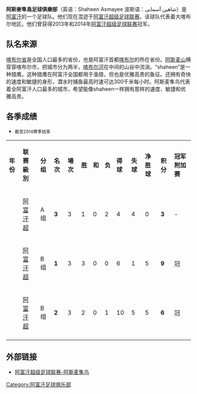 {{Infobox football club
| clubname = 沙恩
| image    = [[File:Shaheen_Asmayee_logo.png|File:Shaheen Asmayee logo.png]]
| fullname = 阿斯麦隼鸟足球俱乐部
| founded  = 2012年8月
| ground   = [[喀布尔体育场|喀布尔体育场]],<br />[[喀布尔|喀布尔]], [[阿富汗|阿富汗]]
| capacity = 25,000
| league   = [[阿富汗超級足球聯賽|阿富汗超級足球聯賽]]
| season   = 2019
| position = 阿富汗超，第 2 位
}}

'''阿斯麥隼鳥足球俱樂部'''（英语：Shaheen Asmayee 波斯语：شاهین آسمایی）是[[阿富汗|阿富汗]]的一个足球队。他们现在混迹于[[阿富汗超级足球联赛|阿富汗超级足球联赛]]。该球队代表着大喀布尔地区。他们曾获得2013年和2014年[[阿富汗超级足球联赛|阿富汗超级足球联赛]]冠军。

== 队名来源 ==
[[喀布尔省|喀布尔省]]是全国人口最多的省份，也是阿富汗首都[[喀布尔|喀布尔]]的所在省份。[[阿斯麦山|阿斯麦山]]横穿穿喀布尔市，把城市分为两半，[[喀布尔河|喀布尔河]]在中间的山谷中流淌。“shaheen”是一种猎鹰，这种猎鹰在阿富汗全国都用于渔猎，但也是优雅高贵的象征。还拥有奇快的速度和敏捷的身形，潜水时捕鱼最高时速可达300千米每小时。阿斯麦隼鸟代表着全阿富汗人口最多的城市，希望能像shaheen一样拥有那样的速度、敏捷和优雅高贵。

== 各季成绩 ==
* <span style="font-size:smaller;">截至2014赛季结束</span>
{| width=900 class="wikitable sortable" style="text-align: Center;"
|- bgcolor=#632C91 style="color: #FFFFFF"
|'''年份'''
|'''联赛級別'''
|'''分组'''
|'''名次'''
|'''場次'''
|'''胜'''
|'''和'''
|'''负'''
|'''得球'''
|'''失球'''
|'''净胜球'''
|'''积分'''
|'''冠军附加赛'''
|- bgcolor=#FFFFFF
|{{Tsl|en|2012 Afghan Premier League|2012年阿富汗超级足球联赛|2012年}}
|[[阿富汗超级足球联赛|阿富汗超]]
|A组
|'''3'''
|3
|1
|0
|2
|4
|4
|0
|'''3'''
| -
|- bgcolor=#FFFFFF
|{{Tsl|en|2013 Afghan Premier League|2013年阿富汗超级足球联赛|2013年}}
|[[阿富汗超级足球联赛|阿富汗超]]
|B组
|'''1'''
|3
|3
|0
|0
|6
|1
|5
|'''9'''
| 冠
|- bgcolor=#FFFFFF
|{{Tsl|en|2014 Afghan Premier League|2014年阿富汗超级足球联赛|2014年}}
|[[阿富汗超级足球联赛|阿富汗超]]
|B组
|'''2'''
|3
|2
|0
|1
|10
|5
|5
|'''6'''
| 冠
|- bgcolor=#FFFFFF
|}

== 外部链接 ==
*[https://web.archive.org/web/20140810223804/http://afghanpremierleague.com/teams/shaheen-asmayee 阿富汗超级足球联赛-阿斯麦隼鸟]
{{阿富汗超}}

[[Category:阿富汗足球俱乐部|Category:阿富汗足球俱乐部]]